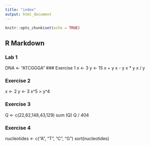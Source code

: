 ```yaml
---
title: "index"
output: html_document
---
```


```r
knitr::opts_chunk$set(echo = TRUE)
```

## R Markdown

### Lab 1

DNA <- "ATCGGGA"
### Exercise 1
x <- 3
y <- 15
x + y
x - y
x * y
x / y

### Exercise 2
x <- 2
y <- 3
x^5 > y^4

### Exercise 3
Q <- c(22,62,148,43,129)
sum (Q)
Q / 404

### Exercise 4
nucleotides <- c("A", "T", "C", "G")
sort(nucleotides)

